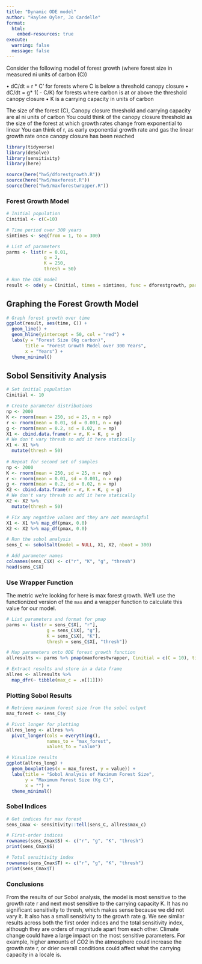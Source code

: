 ```yaml
---
title: "Dynamic ODE model"
author: "Haylee Oyler, Jo Cardelle"
format: 
  html:
    embed-resources: true
execute:
  warning: false
  message: false
---
```


Consider the following model of forest growth (where forest size in measured ni units of carbon (C)) 

• dC/dt = r * C' for forests where C is below a threshold canopy closure
• dC/dt = g* 1( - C/K) for forests where carbon is at or above the threshold canopy closure
• K is a carrying capacity in units of carbon

The size of the forest (C), Canopy closure threshold and carrying capacity are al ni units of carbon You could think of the canopy closure threshold as the size of the forest at which growth rates change from exponential to linear You can think of r, as early exponential growth rate and gas the linear growth rate once canopy closure has been reached

```r
library(tidyverse)
library(deSolve)
library(sensitivity)
library(here)

source(here("hw5/dforestgrowth.R"))
source(here("hw5/maxforest.R"))
source(here("hw5/maxforestwrapper.R"))

```


### Forest Growth Model

```r
# Initial population
Cinitial <- c(C=10)

# Time period over 300 years
simtimes <- seq(from = 1, to = 300)

# List of parameters
parms <- list(r = 0.01,
              g = 2,
              K = 250,
              thresh = 50)

# Run the ODE model
result <- ode(y = Cinitial, times = simtimes, func = dforestgrowth, parms = parms)
```

## Graphing the Forest Growth Model

```r
# Graph forest growth over time
ggplot(result, aes(time, C)) +
  geom_line() +
  geom_hline(yintercept = 50, col = "red") +
  labs(y = "Forest Size (Kg carbon)", 
       title = "Forest Growth Model over 300 Years",
       x = "Years") +
  theme_minimal()
```

## Sobol Sensitivity Analysis

```r
# Set initial population 
Cinitial <- 10

# Create parameter distributions
np <- 2000
K <- rnorm(mean = 250, sd = 25, n = np)
r <- rnorm(mean = 0.01, sd = 0.001, n = np)
g <- rnorm(mean = 0.2, sd = 0.02, n = np)
X1 <- cbind.data.frame(r = r, K = K, g = g)
# We don't vary thresh so add it here statically
X1 <- X1 %>% 
  mutate(thresh = 50)
 
# Repeat for second set of samples
np <- 2000
K <- rnorm(mean = 250, sd = 25, n = np)
r <- rnorm(mean = 0.01, sd = 0.001, n = np)
g <- rnorm(mean = 0.2, sd = 0.02, n = np)
X2 <- cbind.data.frame(r = r, K = K, g = g)
# We don't vary thresh so add it here statically
X2 <- X2 %>% 
  mutate(thresh = 50)

# Fix any negative values and they are not meaningful
X1 <- X1 %>% map_df(pmax, 0.0)
X2 <- X2 %>% map_df(pmax, 0.0)

# Run the sobol analysis
sens_C <- sobolSalt(model = NULL, X1, X2, nboot = 300)

# Add parameter names
colnames(sens_C$X) <- c("r", "K", "g", "thresh")
head(sens_C$X)
```

### Use Wrapper Function
The metric we're looking for here is max forest growth. We'll use the functionized version of the `max` and a wrapper function to calculate this value for our model. 

```r
# List parameters and format for pmap
parms <- list(r = sens_C$X[, "r"], 
               g = sens_C$X[, "g"],
               K = sens_C$X[, "K"],
               thresh = sens_C$X[, "thresh"])

# Map parameters onto ODE forest growth function
allresults <- parms %>% pmap(maxforestwrapper, Cinitial = c(C = 10), times = simtimes, growth_func = dforestgrowth, max_func = maxforest)

# Extract results and store in a data frame
allres <- allresults %>%
  map_dfr(~ tibble(max_c = .x[[1]]))
```

### Plotting Sobol Results

```r
# Retrieve maximum forest size from the sobol output
max_forest <- sens_C$y

# Pivot longer for plotting
allres_long <- allres %>% 
  pivot_longer(cols = everything(), 
               names_to = "max_forest", 
               values_to = "value")

# Visualize results
ggplot(allres_long) + 
  geom_boxplot(aes(x = max_forest, y = value)) +
  labs(title = "Sobol Analysis of Maximum Forest Size",
       y = "Maximum Forest Size (Kg C)",
       x = "") +
  theme_minimal()
```
### Sobel Indices
```r
# Get indices for max forest
sens_Cmax <- sensitivity::tell(sens_C, allres$max_c)

# First-order indices 
rownames(sens_Cmax$S) <- c("r", "g", "K", "thresh")
print(sens_Cmax$S)

# Total sensitivity index
rownames(sens_Cmax$T) <- c("r", "g", "K", "thresh")
print(sens_Cmax$T)
```

### Conclusions

From the results of our Sobol analysis, the model is most sensitive to the growth rate r and next most sensitive to the carrying capacity K. It has no significant sensitivity to thresh, which makes sense because we did not vary it. It also has a small sensitivity to the growth rate g. We see similar results across both the first order indices and the total sensitivity index, although they are orders of magnitude apart from each other. Climate change could have a large impact on the most sensitive parameters. For example, higher amounts of CO2 in the atmosphere could increase the growth rate r, or drier overall conditions could affect what the carrying capacity in a locale is.
